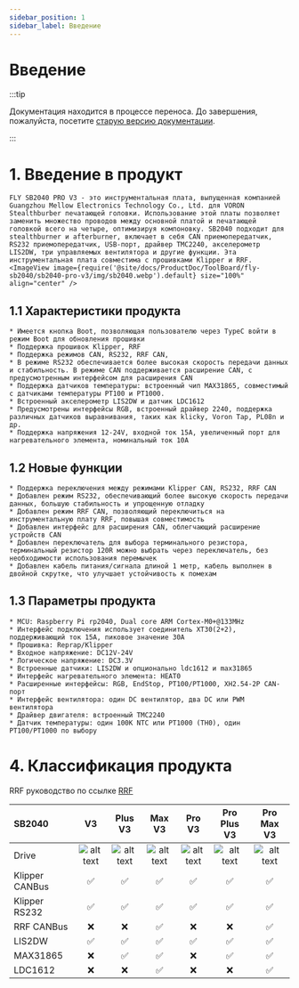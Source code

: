 ```yaml
---
sidebar_position: 1
sidebar_label: Введение
---
```




# Введение

:::tip

Документация находится в процессе переноса. До завершения, пожалуйста, посетите [старую версию документации](https://mellow.klipper.cn/#/).

:::
# 1. Введение в продукт

    FLY SB2040 PRO V3 - это инструментальная плата, выпущенная компанией Guangzhou Mellow Electronics Technology Co., Ltd. для VORON Stealthburber печатающей головки. Использование этой платы позволяет заменить множество проводов между основной платой и печатающей головкой всего на четыре, оптимизируя компоновку. SB2040 подходит для stealthburner и afterburner, включает в себя CAN приемопередатчик, RS232 приемопередатчик, USB-порт, драйвер TMC2240, акселерометр LIS2DW, три управляемых вентилятора и другие функции. Эта инструментальная плата совместима с прошивками Klipper и RRF.
    <ImageView image={require('@site/docs/ProductDoc/ToolBoard/fly-sb2040/sb2040-pro-v3/img/sb2040.webp').default} size="100%" align="center" />


## 1.1 Характеристики продукта

    * Имеется кнопка Boot, позволяющая пользователю через TypeC войти в режим Boot для обновления прошивки
    * Поддержка прошивок Klipper, RRF
    * Поддержка режимов CAN, RS232, RRF CAN,
    * В режиме RS232 обеспечивается более высокая скорость передачи данных и стабильность. В режиме CAN поддерживается расширение CAN, с предусмотренным интерфейсом для расширения CAN
    * Поддержка датчиков температуры: встроенный чип MAX31865, совместимый с датчиками температуры PT100 и PT1000.
    * Встроенный акселерометр LIS2DW и датчик LDC1612
    * Предусмотрены интерфейсы RGB, встроенный драйвер 2240, поддержка различных датчиков выравнивания, таких как klicky, Voron Tap, PL08n и др.
    * Поддержка напряжения 12-24V, входной ток 15A, увеличенный порт для нагревательного элемента, номинальный ток 10A

## 1.2 Новые функции

    * Поддержка переключения между режимами Klipper CAN, RS232, RRF CAN
    * Добавлен режим RS232, обеспечивающий более высокую скорость передачи данных, большую стабильность и упрощенную отладку
    * Добавлен режим RRF CAN, позволяющий переключиться на инструментальную плату RRF, повышая совместимость
    * Добавлен интерфейс для расширения CAN, облегчающий расширение устройств CAN
    * Добавлен переключатель для выбора терминального резистора, терминальный резистор 120R можно выбрать через переключатель, без необходимости использования перемычек
    * Добавлен кабель питания/сигнала длиной 1 метр, кабель выполнен в двойной скрутке, что улучшает устойчивость к помехам

## 1.3 Параметры продукта


    * MCU: Raspberry Pi rp2040, Dual core ARM Cortex-M0+@133MHz
    * Интерфейс подключения использует соединитель XT30(2+2), поддерживающий ток 15A, пиковое значение 30A
    * Прошивка: Reprap/Klipper
    * Входное напряжение: DC12V-24V
    * Логическое напряжение: DC3.3V
    * Встроенные датчики: LIS2DW и опционально ldc1612 и max31865
    * Интерфейс нагревательного элемента: HEAT0
    * Расширенные интерфейсы: RGB, EndStop, PT100/PT1000, XH2.54-2P CAN-порт
    * Интерфейс вентилятора: один DC вентилятор, два DC или PWM вентилятора
    * Драйвер двигателя: встроенный TMC2240
    * Датчик температуры: один 100K NTC или PT1000 (TH0), один PT100/PT1000 по выбору

# 4. Классификация продукта

RRF руководство по ссылке [RRF](https://teamgloomy.github.io/fly_sb2040_pro_max_v3_general.html)

| SB2040         |          V3          |       Plus V3        |        Max V3        |        Pro V3        |     Pro Plus V3      |      Pro Max V3      |
| :------------- | :------------------: | :------------------: | :------------------: | :------------------: | :------------------: | :------------------: |
| Drive          | ![alt text][TMC2209] | ![alt text][TMC2209] | ![alt text][TMC2209] | ![alt text][TMC2240] | ![alt text][TMC2240] | ![alt text][TMC2240] |
| Klipper CANBus |  :white_check_mark:  |  :white_check_mark:  |  :white_check_mark:  |  :white_check_mark:  |  :white_check_mark:  |  :white_check_mark:  |
| Klipper RS232  |  :white_check_mark:  |  :white_check_mark:  |  :white_check_mark:  |  :white_check_mark:  |  :white_check_mark:  |  :white_check_mark:  |
| RRF CANBus     |         :x:          |         :x:          |  :white_check_mark:  |         :x:          |         :x:          |  :white_check_mark:  |
| LIS2DW         |  :white_check_mark:  |  :white_check_mark:  |  :white_check_mark:  |  :white_check_mark:  |  :white_check_mark:  |  :white_check_mark:  |
| MAX31865       |         :x:          |  :white_check_mark:  |  :white_check_mark:  |         :x:          |  :white_check_mark:  |  :white_check_mark:  |
| LDC1612        |         :x:          |         :x:          |  :white_check_mark:  |         :x:          |         :x:          |  :white_check_mark: |


[TMC2209]: https://img.shields.io/badge/-TMC2209-green "TMC2209"
[TMC2240]: https://img.shields.io/badge/-TMC2240-blue "TMC2240"